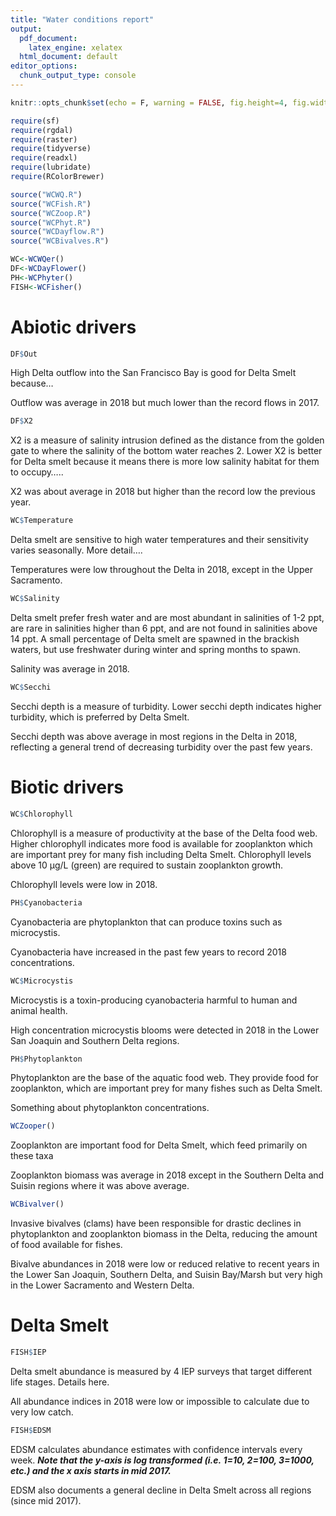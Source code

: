 ```yaml
---
title: "Water conditions report"
output:
  pdf_document: 
    latex_engine: xelatex
  html_document: default
editor_options:
  chunk_output_type: console
---
```


```r
knitr::opts_chunk$set(echo = F, warning = FALSE, fig.height=4, fig.width=7.5, fig.align="center")

require(sf)
require(rgdal)
require(raster)
require(tidyverse)
require(readxl)
require(lubridate)
require(RColorBrewer)

source("WCWQ.R")
source("WCFish.R")
source("WCZoop.R")
source("WCPhyt.R")
source("WCDayflow.R")
source("WCBivalves.R")

WC<-WCWQer()
DF<-WCDayFlower()
PH<-WCPhyter()
FISH<-WCFisher()
```

# Abiotic drivers

```r
DF$Out
```

High Delta outflow into the San Francisco Bay is good for Delta Smelt because...

Outflow was average in 2018 but much lower than the record flows in 2017.

```r
DF$X2
```

X2 is a measure of salinity intrusion defined as the distance from the golden gate to where the salinity of the bottom water reaches 2. Lower X2 is better for Delta smelt because it means there is more low salinity habitat for them to occupy.....

X2 was about average in 2018 but higher than the record low the previous year.

```r
WC$Temperature
```

Delta smelt are sensitive to high water temperatures and their sensitivity varies seasonally. More detail....

Temperatures were low throughout the Delta in 2018, except in the Upper Sacramento.

```r
WC$Salinity
```

Delta smelt prefer fresh water and are most abundant in salinities of 1-2 ppt, are rare in salinities higher than 6 ppt, and are not found in salinities above 14 ppt. A small percentage of Delta smelt are spawned in the brackish waters, but use freshwater during winter and spring months to spawn. 

Salinity was average in 2018.

```r
WC$Secchi
```

Secchi depth is a measure of turbidity. Lower secchi depth indicates higher turbidity, which is preferred by Delta Smelt.

Secchi depth was above average in most regions in the Delta in 2018, reflecting a general trend of decreasing turbidity over the past few years.

\pagebreak

# Biotic drivers

```r
WC$Chlorophyll
```

Chlorophyll is a measure of productivity at the base of the Delta food web. Higher chlorophyll indicates more food is available for zooplankton which are important prey for many fish including Delta Smelt. Chlorophyll levels above 10 μg/L (green) are required to sustain zooplankton growth.

Chlorophyll levels were low in 2018.

```r
PH$Cyanobacteria
```

Cyanobacteria are phytoplankton that can produce toxins such as microcystis. 

Cyanobacteria have increased in the past few years to record 2018 concentrations.

```r
WC$Microcystis
```

Microcystis is a toxin-producing cyanobacteria harmful to human and animal health.

High concentration microcystis blooms were detected in 2018 in the Lower San Joaquin and Southern Delta regions.

```r
PH$Phytoplankton
```

Phytoplankton are the base of the aquatic food web. They provide food for zooplankton, which are important prey for many fishes such as Delta Smelt.

Something about phytoplankton concentrations. 

```r
WCZooper()
```

Zooplankton are important food for Delta Smelt, which feed primarily on these taxa

Zooplankton biomass was average in 2018 except in the Southern Delta and Suisin regions where it was above average.

```r
WCBivalver()
```

Invasive bivalves (clams) have been responsible for drastic declines in phytoplankton and zooplankton biomass in the Delta, reducing the amount of food available for fishes.

Bivalve abundances in 2018 were low or reduced relative to recent years in the Lower San Joaquin, Southern Delta, and Suisin Bay/Marsh but very high in the Lower Sacramento and Western Delta.

# Delta Smelt

```r
FISH$IEP
```

Delta smelt abundance is measured by 4 IEP surveys that target different life stages. Details here.

All abundance indices in 2018 were low or impossible to calculate due to very low catch.

```r
FISH$EDSM
```

EDSM calculates abundance estimates with confidence intervals every week. __*Note that the y-axis is log transformed (i.e. 1=10, 2=100, 3=1000, etc.) and the x axis starts in mid 2017.*__

EDSM also documents a general decline in Delta Smelt across all regions (since mid 2017).